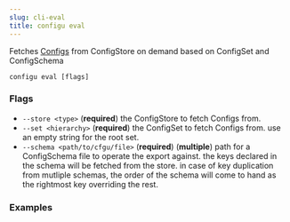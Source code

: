 ```yaml
---
slug: cli-eval
title: configu eval
---
```


Fetches [Configs](/terminology) from ConfigStore on demand based on ConfigSet and ConfigSchema

```shell
configu eval [flags]
```

### Flags

- `--store <type>` (**required**) the ConfigStore to fetch Configs from.
- `--set <hierarchy>` (**required**) the ConfigSet to fetch Configs from. use an empty string for the root set.
- `--schema <path/to/cfgu/file>` (**required**) (**multiple**) path for a ConfigSchema file to operate the export against. the keys declared in the schema will be fetched from the store. in case of key duplication from mutliple schemas, the order of the schema will come to hand as the rightmost key overriding the rest.

### Examples
